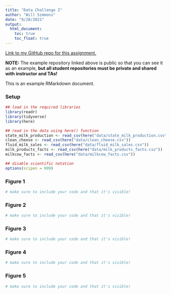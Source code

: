 ```yaml
---
title: "Data Challenge I"
author: "Will Simmons"
date: "9/28/2021"
output: 
  html_document:
    toc: true 
    toc_float: true
---
```


[Link to my GitHub repo for this assignment.](https://github.com/simmwill/DSI_Data_Challenge_1)

**NOTE:** The example repository linked above is public so that you can see it as an example, **but all student repositories must be private and shared with instructor and TAs!**

This is an example RMarkdown document. 

### Setup
```r
## load in the required libraries 
library(readr)
library(tidyverse)
library(here)

## read in the data using here() function
state_milk_production <- read_csv(here("data/state_milk_production.csv"))
clean_cheese <- read_csv(here("data/clean_cheese.csv"))
fluid_milk_sales <- read_csv(here("data/fluid_milk_sales.csv"))
milk_products_facts <- read_csv(here("data/milk_products_facts.csv"))
milkcow_facts <- read_csv(here("data/milkcow_facts.csv"))

## disable scientific notation
options(scipen = 999)
```

### Figure 1

```r
# make sure to include your code and that it's visible!
```

### Figure 2

```r
# make sure to include your code and that it's visible!
```

### Figure 3

```r
# make sure to include your code and that it's visible!
```

### Figure 4

```r
# make sure to include your code and that it's visible!
```

### Figure 5

```r
# make sure to include your code and that it's visible!
```
